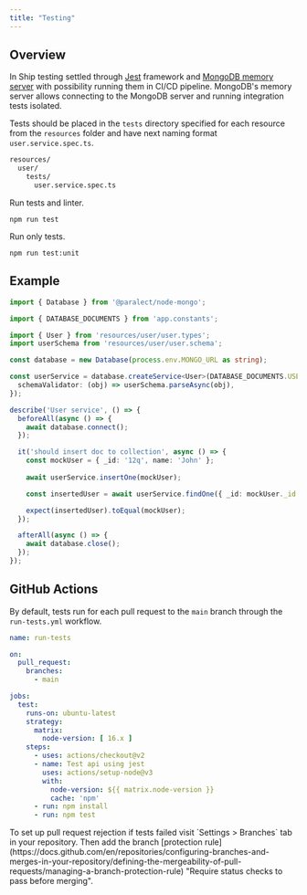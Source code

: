 ```yaml
---
title: "Testing"
---
```


## Overview

In Ship testing settled through [Jest](https://jestjs.io/) framework and [MongoDB memory server](https://github.com/nodkz/mongodb-memory-server#available-options) with possibility running them in CI/CD pipeline. MongoDB's memory server allows connecting to the MongoDB server and running integration tests isolated.

Tests should be placed in the `tests` directory specified for each resource from the `resources` folder and have next naming format `user.service.spec.ts`.

```markdown title=my-app/apps/api/src/resources/user/tests/user.service.spec.ts
resources/
  user/
    tests/
      user.service.spec.ts
```

Run tests and linter.

```shell
npm run test
```

Run only tests.

```shell
npm run test:unit
```

## Example

```typescript
import { Database } from '@paralect/node-mongo';

import { DATABASE_DOCUMENTS } from 'app.constants';

import { User } from 'resources/user/user.types';
import userSchema from 'resources/user/user.schema';

const database = new Database(process.env.MONGO_URL as string);

const userService = database.createService<User>(DATABASE_DOCUMENTS.USERS, {
  schemaValidator: (obj) => userSchema.parseAsync(obj),
});

describe('User service', () => {
  beforeAll(async () => {
    await database.connect();
  });

  it('should insert doc to collection', async () => {
    const mockUser = { _id: '12q', name: 'John' };
    
    await userService.insertOne(mockUser);

    const insertedUser = await userService.findOne({ _id: mockUser._id });

    expect(insertedUser).toEqual(mockUser);
  });

  afterAll(async () => {
    await database.close();
  });
});
```

## GitHub Actions

By default, tests run for each pull request to the `main` branch through the `run-tests.yml` workflow.

```yaml title='run-tests.yml'
name: run-tests

on:
  pull_request:
    branches:
      - main

jobs:
  test:
    runs-on: ubuntu-latest
    strategy:
      matrix:
        node-version: [ 16.x ]
    steps:
      - uses: actions/checkout@v2
      - name: Test api using jest
        uses: actions/setup-node@v3
        with:
          node-version: ${{ matrix.node-version }}
          cache: 'npm'
      - run: npm install
      - run: npm test
```

<Tip>
To set up pull request rejection if tests failed visit `Settings > Branches` tab in your repository. Then add the branch [protection rule](https://docs.github.com/en/repositories/configuring-branches-and-merges-in-your-repository/defining-the-mergeability-of-pull-requests/managing-a-branch-protection-rule) "Require status checks to pass before merging".
</Tip>